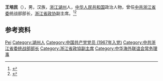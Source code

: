 '''王培民'''（{{bd|1944年|10月|}}），男，汉族，[[浙江|浙江]][[湖州|湖州]]人，[[中华人民共和国|中华人民共和国]]政治人物，曾任[[中共浙江省委|中共浙江省委]]统战部部长，[[浙江省政协|浙江省政协]]副主席。<ref>{{Cite web|title=王培民被选举为浙江省政协副主席（附简历）|url=http://www.chinanews.com/news/2006/2006-01-20/8/681018.shtml|accessdate=2020-07-28|work=中国新闻网|archive-date=2020-07-28|archive-url=https://web.archive.org/web/20200728164801/http://www.chinanews.com/news/2006/2006-01-20/8/681018.shtml|dead-url=no}}</ref><ref>{{Cite journal|url=https://kns.cnki.net/KCMS/detail/detail.aspx?dbcode=CJFQ&dbname=CJFD2007&filename=JRZJ200701021&uid=WEEvREcwSlJHSldRa1FhdXNzY2Z2V3hRUnd1cHVTQno5OGdYRmVraXN2Yz0=$9A4hF_YAuvQ5obgVAqNKPCYcEjKensW4IQMovwHtwkF4VYPoHbKxJw!!&v=MjE4NzdXTTFGckNVUjdxZllPUm5GQ2pnVXI3Skx6L1JaTEc0SHRiTXJvOUhaWVI4ZVgxTHV4WVM3RGgxVDNxVHI=|title=不断巩固和壮大新阶段我省统一战线——访省政协副主席、省委统战部部长王培民|author=宏遐|year=2007|issue=01|issn=1008-0260|journal=今日浙江|doi=|access-date=2020-07-28|archive-date=2020-07-28|archive-url=https://web.archive.org/web/20200728134111/https://kns.cnki.net/KCMS/detail/detail.aspx?dbcode=CJFQ&dbname=CJFD2007&filename=JRZJ200701021&uid=WEEvREcwSlJHSldRa1FhdXNzY2Z2V3hRUnd1cHVTQno5OGdYRmVraXN2Yz0=$9A4hF_YAuvQ5obgVAqNKPCYcEjKensW4IQMovwHtwkF4VYPoHbKxJw!!&v=MjE4NzdXTTFGckNVUjdxZllPUm5GQ2pnVXI3Skx6L1JaTEc0SHRiTXJvOUhaWVI4ZVgxTHV4WVM3RGgxVDNxVHI=|dead-url=no}}</ref>

== 参考资料 ==
{{reflist}}

{{中国人物小作品}}
{{中华海外联谊会第二届理事会}}

{{Authority control}}
{{DEFAULTSORT:Wang王}}
[[Category:王姓|Pei]]
[[Category:湖州人|Category:湖州人]]
[[Category:中国共产党党员_(1967年入党)|Category:中国共产党党员 (1967年入党)]]
[[Category:中共浙江省委统战部部长|Category:中共浙江省委统战部部长]]
[[Category:浙江省政協副主席|Category:浙江省政協副主席]]
[[Category:中华海外联谊会常务理事|Category:中华海外联谊会常务理事]]